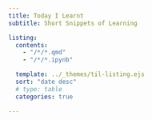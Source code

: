 ```yaml
---
title: Today I Learnt
subtitle: Short Snippets of Learning

listing:
  contents: 
    - "/*/*.qmd"
    - "/*/*.ipynb"

  template: ../_themes/til-listing.ejs
  sort: "date desc"
  # type: table
  categories: true

---
```


